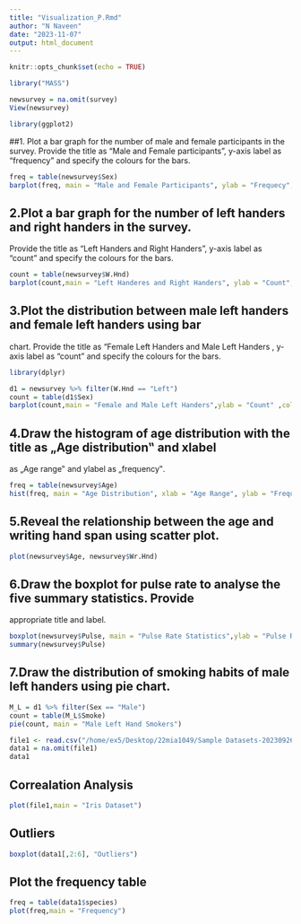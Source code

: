 ```yaml
---
title: "Visualization_P.Rmd"
author: "N Naveen"
date: "2023-11-07"
output: html_document
---
```


```r
knitr::opts_chunk$set(echo = TRUE)
```

```r
library("MASS")
```

```r
newsurvey = na.omit(survey)
View(newsurvey)
```
```r
library(ggplot2)
```


##1. Plot a bar graph for the number of male and female participants in the survey. Provide
the title as “Male and Female participants”, y-axis label as “frequency” and specify
the colours for the bars.
```r
freq = table(newsurvey$Sex)
barplot(freq, main = "Male and Female Participants", ylab = "Frequecy", col = c("red","blue"))
```
## 2.Plot a bar graph for the number of left handers and right handers in the survey.
Provide the title as “Left Handers and Right Handers”, y-axis label as “count” and
specify the colours for the bars.
```r
count = table(newsurvey$W.Hnd)
barplot(count,main = "Left Handeres and Right Handers", ylab = "Count",col = c("red","blue"))
```
## 3.Plot the distribution between male left handers and female left handers using bar
chart. Provide the title as “Female Left Handers and Male Left Handers , y-axis label
as “count” and specify the colours for the bars.
```r
library(dplyr)
```

```r
d1 = newsurvey %>% filter(W.Hnd == "Left") 
count = table(d1$Sex)
barplot(count,main = "Female and Male Left Handers",ylab = "Count" ,col = c("red","blue"))
```
## 4.Draw the histogram of age distribution with the title as „Age distribution‟ and xlabel
as „Age range‟ and ylabel as „frequency‟.
```r
freq = table(newsurvey$Age)
hist(freq, main = "Age Distribution", xlab = "Age Range", ylab = "Frequency", col = c("blue", "green"))
```
## 5.Reveal the relationship between the age and writing hand span using scatter plot.
```r
plot(newsurvey$Age, newsurvey$Wr.Hnd)
```

## 6.Draw the boxplot for pulse rate to analyse the five summary statistics. Provide
appropriate title and label. 

```r

boxplot(newsurvey$Pulse, main = "Pulse Rate Statistics",ylab = "Pulse Rate",col = "red")
summary(newsurvey$Pulse)
```
## 7.Draw the distribution of smoking habits of male left handers using pie chart.
```r
M_L = d1 %>% filter(Sex == "Male")
count = table(M_L$Smoke)
pie(count, main = "Male Left Hand Smokers")
```
```r
file1 <- read.csv("/home/ex5/Desktop/22mia1049/Sample Datasets-20230926/iris.csv")
data1 = na.omit(file1)
data1
```
## Correalation Analysis
```r
plot(file1,main = "Iris Dataset")
```
## Outliers
```r
boxplot(data1[,2:6], "Outliers")
```
## Plot the frequency table
```r
freq = table(data1$species)
plot(freq,main = "Frequency")
```

